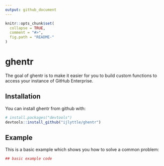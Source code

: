```yaml
---
output: github_document
---
```


<!-- README.md is generated from README.Rmd. Please edit that file -->

```r
knitr::opts_chunk$set(
  collapse = TRUE,
  comment = "#>",
  fig.path = "README-"
)
```

# ghentr

The goal of ghentr is to make it easier for you to build custom functions to access your instance of GitHub Enterprise.

## Installation

You can install ghentr from github with:

```r
# install.packages("devtools")
devtools::install_github("ijlyttle/ghentr")
```

## Example

This is a basic example which shows you how to solve a common problem:

```r
## basic example code
```
